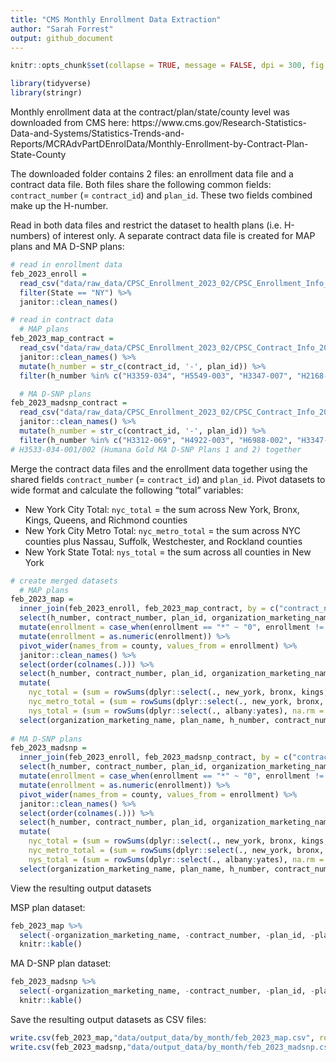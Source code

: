 ```yaml
---
title: "CMS Monthly Enrollment Data Extraction"
author: "Sarah Forrest"
output: github_document
---
```


```r
knitr::opts_chunk$set(collapse = TRUE, message = FALSE, dpi = 300, fig.width = 7)
```

```r
library(tidyverse)
library(stringr)
```

Monthly enrollment data at the contract/plan/state/county level was downloaded from CMS here: https://www.cms.gov/Research-Statistics-Data-and-Systems/Statistics-Trends-and-Reports/MCRAdvPartDEnrolData/Monthly-Enrollment-by-Contract-Plan-State-County

The downloaded folder contains 2 files: an enrollment data file and a contract data file. Both files share the following common fields: `contract_number` (= `contract_id`) and `plan_id`. These two fields combined make up the H-number. 

Read in both data files and restrict the dataset to health plans (i.e. H-numbers) of interest only. A separate contract data file is created for MAP plans and MA D-SNP plans:
```r
# read in enrollment data
feb_2023_enroll =
  read_csv("data/raw_data/CPSC_Enrollment_2023_02/CPSC_Enrollment_Info_2023_02.csv") %>%
  filter(State == "NY") %>%
  janitor::clean_names()

# read in contract data
  # MAP plans
feb_2023_map_contract =
  read_csv("data/raw_data/CPSC_Enrollment_2023_02/CPSC_Contract_Info_2023_02.csv") %>%
  janitor::clean_names() %>%
  mutate(h_number = str_c(contract_id, '-', plan_id)) %>%
  filter(h_number %in% c("H3359-034", "H5549-003", "H3347-007", "H2168-002", "H6988-004", "H5599-003", "H0034-002", "H1732-001", "H5992-007", "H6776-002", "H4922-010", "H0423-007", "H5599-008"))

  # MA D-SNP plans                         
feb_2023_madsnp_contract =
  read_csv("data/raw_data/CPSC_Enrollment_2023_02/CPSC_Contract_Info_2023_02.csv") %>%
  janitor::clean_names() %>%
  mutate(h_number = str_c(contract_id, '-', plan_id)) %>%
  filter(h_number %in% c("H3312-069", "H4922-003", "H6988-002", "H3347-002", "H3330-042", "H5991-010", "H8432-007", "H8432-028", "H1732-003", "H0034-001", "H3359-021", "H3533-034", "H5970-026", "H0423-001", "H5992-008", "H0271-060", "H3387-014", "H3387-015", "H2168-001", "H2168-003","H5549-011", "H5599-001"))
# H3533-034-001/002 (Humana Gold MA D-SNP Plans 1 and 2) together
```

Merge the contract data files and the enrollment data together using the shared fields `contract_number` (= `contract_id`) and `plan_id`. Pivot datasets to wide format and calculate the following "total" variables:

* New York City Total: `nyc_total` = the sum across New York, Bronx, Kings, Queens, and Richmond counties
* New York City Metro Total: `nyc_metro_total` = the sum across NYC counties plus Nassau, Suffolk, Westchester, and Rockland counties
* New York State Total: `nys_total` = the sum across all counties in New York
```r
# create merged datasets
  # MAP plans
feb_2023_map = 
  inner_join(feb_2023_enroll, feb_2023_map_contract, by = c("contract_number" = "contract_id", "plan_id" = "plan_id")) %>%
  select(h_number, contract_number, plan_id, organization_marketing_name, plan_name, plan_type, county, enrollment) %>%
  mutate(enrollment = case_when(enrollment == "*" ~ "0", enrollment != "*" ~ enrollment)) %>%
  mutate(enrollment = as.numeric(enrollment)) %>%
  pivot_wider(names_from = county, values_from = enrollment) %>%
  janitor::clean_names() %>%
  select(order(colnames(.))) %>%
  select(h_number, contract_number, plan_id, organization_marketing_name, plan_name, plan_type, everything()) %>%
  mutate(
    nyc_total = (sum = rowSums(dplyr::select(., new_york, bronx, kings, queens, richmond), na.rm = TRUE)),
    nyc_metro_total = (sum = rowSums(dplyr::select(., new_york, bronx, kings, queens, richmond, nassau, suffolk, westchester, rockland), na.rm = TRUE)),
    nys_total = (sum = rowSums(dplyr::select(., albany:yates), na.rm = TRUE))) %>%
  select(organization_marketing_name, plan_name, h_number, contract_number, plan_id, plan_type, nyc_total, nyc_metro_total, nys_total, everything()) 
        
# MA D-SNP plans 
feb_2023_madsnp = 
  inner_join(feb_2023_enroll, feb_2023_madsnp_contract, by = c("contract_number" = "contract_id", "plan_id" = "plan_id")) %>%
  select(h_number, contract_number, plan_id, organization_marketing_name, plan_name, plan_type, county, enrollment) %>%
  mutate(enrollment = case_when(enrollment == "*" ~ "0", enrollment != "*" ~ enrollment)) %>%
  mutate(enrollment = as.numeric(enrollment)) %>%
  pivot_wider(names_from = county, values_from = enrollment) %>%
  janitor::clean_names() %>%
  select(order(colnames(.))) %>%
  select(h_number, contract_number, plan_id, organization_marketing_name, plan_name, plan_type, everything()) %>%
  mutate(
    nyc_total = (sum = rowSums(dplyr::select(., new_york, bronx, kings, queens, richmond), na.rm = TRUE)),
    nyc_metro_total = (sum = rowSums(dplyr::select(., new_york, bronx, kings, queens, richmond, nassau, suffolk, westchester, rockland), na.rm = TRUE)),
    nys_total = (sum = rowSums(dplyr::select(., albany:yates), na.rm = TRUE))) %>%
  select(organization_marketing_name, plan_name, h_number, contract_number, plan_id, plan_type, nyc_total, nyc_metro_total, nys_total, everything())
```

View the resulting output datasets

MSP plan dataset:
```r
feb_2023_map %>% 
  select(-organization_marketing_name, -contract_number, -plan_id, -plan_type) %>% 
  knitr::kable()
```

MA D-SNP plan dataset:
```r
feb_2023_madsnp %>% 
  select(-organization_marketing_name, -contract_number, -plan_id, -plan_type) %>% 
  knitr::kable()
```

Save the resulting output datasets as CSV files:
```r
write.csv(feb_2023_map,"data/output_data/by_month/feb_2023_map.csv", row.names = TRUE)
write.csv(feb_2023_madsnp,"data/output_data/by_month/feb_2023_madsnp.csv", row.names = TRUE)
```
